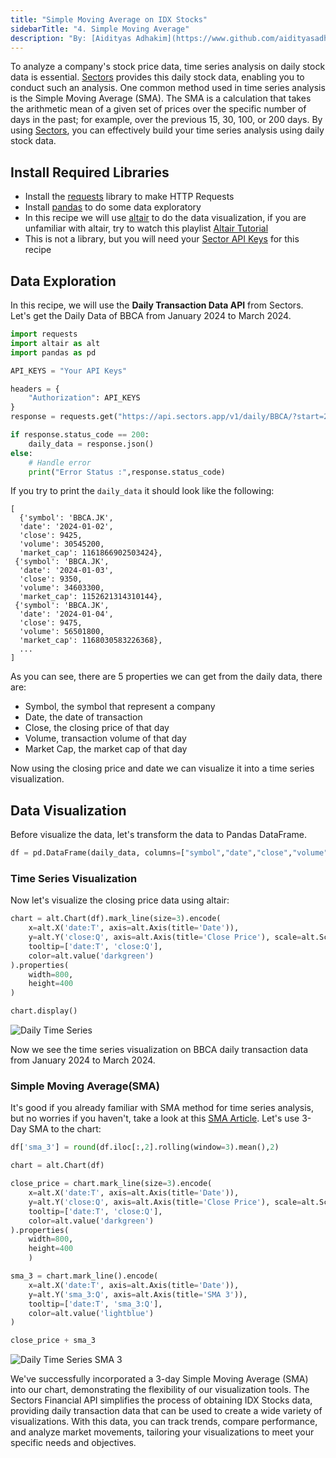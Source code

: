 ```yaml
---
title: "Simple Moving Average on IDX Stocks"
sidebarTitle: "4. Simple Moving Average"
description: "By: [Aidityas Adhakim](https://www.github.com/aidityasadhakim) · April 16, 2024"
---
```


To analyze a company's stock price data, time series analysis on daily stock data is essential. [Sectors](https://sectors.app/) provides this daily stock data, enabling you to conduct such an analysis. One common method used in time series analysis is the Simple Moving Average (SMA). The SMA is a calculation that takes the arithmetic mean of a given set of prices over the specific number of days in the past; for example, over the previous 15, 30, 100, or 200 days. By using [Sectors](https://sectors.app/), you can effectively build your time series analysis using daily stock data.

## Install Required Libraries

- Install the [requests](https://requests.readthedocs.io/en/latest/) library to make HTTP Requests
- Install [pandas](https://pypi.org/project/pandas/) to do some data exploratory
- In this recipe we will use [altair](https://pypi.org/project/matplotlib/) to do the data visualization, if you are unfamiliar with altair, try to watch this playlist [Altair Tutorial](https://youtube.com/playlist?list=PLXsFtK46HZxXBddVC0FqmbGdlvbDbaqzx&si=cWtD0cFtwKg0b75v)
- This is not a library, but you will need your [Sector API Keys](https://sectors.app/api) for this recipe

## Data Exploration

In this recipe, we will use the **Daily Transaction Data API** from Sectors. Let's get the Daily Data of BBCA from January 2024 to March 2024.

```python
import requests
import altair as alt
import pandas as pd

API_KEYS = "Your API Keys"

headers = {
    "Authorization": API_KEYS
}
response = requests.get("https://api.sectors.app/v1/daily/BBCA/?start=2024-01-01&end=2024-03-31", headers = headers)

if response.status_code == 200:
    daily_data = response.json()
else:
	# Handle error
	print("Error Status :",response.status_code)
```

If you try to print the `daily_data` it should look like the following:

```
[
  {'symbol': 'BBCA.JK',
  'date': '2024-01-02',
  'close': 9425,
  'volume': 30545200,
  'market_cap': 1161866902503424},
 {'symbol': 'BBCA.JK',
  'date': '2024-01-03',
  'close': 9350,
  'volume': 34603300,
  'market_cap': 1152621314310144},
 {'symbol': 'BBCA.JK',
  'date': '2024-01-04',
  'close': 9475,
  'volume': 56501800,
  'market_cap': 1168030583226368},
  ...
]
```

As you can see, there are 5 properties we can get from the daily data, there are:

- Symbol, the symbol that represent a company
- Date, the date of transaction
- Close, the closing price of that day
- Volume, transaction volume of that day
- Market Cap, the market cap of that day

Now using the closing price and date we can visualize it into a time series visualization.

## Data Visualization

Before visualize the data, let's transform the data to Pandas DataFrame.

```python
df = pd.DataFrame(daily_data, columns=["symbol","date","close","volume","market_cap"])
```

### Time Series Visualization

Now let's visualize the closing price data using altair:

```python
chart = alt.Chart(df).mark_line(size=3).encode(
    x=alt.X('date:T', axis=alt.Axis(title='Date')),
    y=alt.Y('close:Q', axis=alt.Axis(title='Close Price'), scale=alt.Scale(zero=False)),
    tooltip=['date:T', 'close:Q'],
    color=alt.value('darkgreen')
).properties(
    width=800,
    height=400
)

chart.display()
```

![Daily Time Series](/recipes/quick-start-in-python/images/daily_time_series.png)

Now we see the time series visualization on BBCA daily transaction data from January 2024 to March 2024.

### Simple Moving Average(SMA)

It's good if you already familiar with SMA method for time series analysis, but no worries if you haven't, take a look at this [SMA Article](https://www.fidelity.com/learning-center/trading-investing/technical-analysis/technical-indicator-guide/sma#:~:text=SMA%20is%20the%20easiest%20moving,used%20to%20determine%20trend%20direction.). Let's use 3-Day SMA to the chart:

```python
df['sma_3'] = round(df.iloc[:,2].rolling(window=3).mean(),2)

chart = alt.Chart(df)

close_price = chart.mark_line(size=3).encode(
    x=alt.X('date:T', axis=alt.Axis(title='Date')),
    y=alt.Y('close:Q', axis=alt.Axis(title='Close Price'), scale=alt.Scale(zero=False)),
    tooltip=['date:T', 'close:Q'],
    color=alt.value('darkgreen')
).properties(
    width=800,
    height=400
    )

sma_3 = chart.mark_line().encode(
    x=alt.X('date:T', axis=alt.Axis(title='Date')),
    y=alt.Y('sma_3:Q', axis=alt.Axis(title='SMA 3')),
    tooltip=['date:T', 'sma_3:Q'],
    color=alt.value('lightblue')
)

close_price + sma_3
```

![Daily Time Series SMA 3](/recipes/quick-start-in-python/images/daily_sma3_time_series.png)

We've successfully incorporated a 3-day Simple Moving Average (SMA) into our chart, demonstrating the flexibility of our visualization tools. The Sectors Financial API simplifies the process of obtaining IDX Stocks data, providing daily transaction data that can be used to create a wide variety of visualizations. With this data, you can track trends, compare performance, and analyze market movements, tailoring your visualizations to meet your specific needs and objectives.
